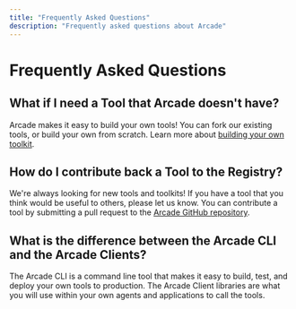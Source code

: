 ```yaml
---
title: "Frequently Asked Questions"
description: "Frequently asked questions about Arcade"
---
```


# Frequently Asked Questions

## What if I need a Tool that Arcade doesn't have?

Arcade makes it easy to build your own tools!  You can fork our existing tools, or build your own from scratch.  Learn more about [building your own toolkit](/home/build-tools/create-a-toolkit).

## How do I contribute back a Tool to the Registry?

We're always looking for new tools and toolkits!  If you have a tool that you think would be useful to others, please let us know.  You can contribute a tool by submitting a pull request to the [Arcade GitHub repository](https://github.com/ArcadeAI/arcade-ai).

## What is the difference between the Arcade CLI and the Arcade Clients?

The Arcade CLI is a command line tool that makes it easy to build, test, and deploy your own tools to production.  The Arcade Client libraries are what you will use within your own agents and applications to call the tools.